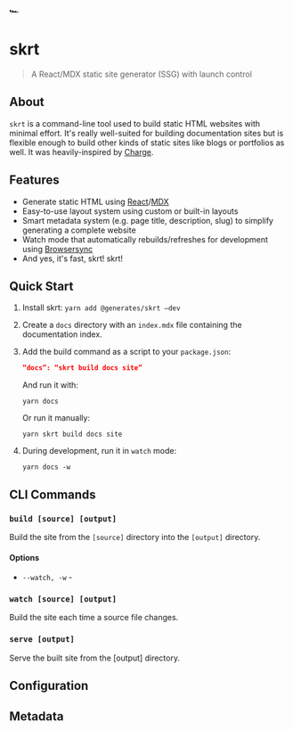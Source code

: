 <div className="text-6xl -mt-4 mb-8">🏎️</div>

# skrt
> A React/MDX static site generator (SSG) with launch control

## About

`skrt` is a command-line tool used to build static HTML websites with minimal
effort. It's really well-suited for building documentation sites but is
flexible enough to build other kinds of static sites like blogs or portfolios as
well. It was heavily-inspired by [Charge][chargeUrl].

## Features

* Generate static HTML using [React][reactUrl]/[MDX][mdxUrl]
* Easy-to-use layout system using custom or built-in layouts
* Smart metadata system (e.g. page title, description, slug) to simplify
  generating a complete website
* Watch mode that automatically rebuilds/refreshes for development using
  [Browsersync][bsUrl]
* And yes, it's fast, skrt! skrt!

[chargeUrl]: https://charge.js.org
[reactUrl]: https://reactjs.org
[mdxUrl]: https://mdxjs.com
[bsUrl]: https://browsersync.io

## Quick Start

1. Install skrt: `yarn add @generates/skrt —dev`
2. Create a `docs` directory with an `index.mdx` file containing the documentation index.
3. Add the build command as a script to your `package.json`:

    ```json
    “docs”: “skrt build docs site”
    ```

    And run it with:

    ```console
    yarn docs
    ```

    Or run it manually:

    ```console
    yarn skrt build docs site
    ```

4. During development, run it in `watch` mode:

    ```console
    yarn docs -w
    ```

## CLI Commands

### `build [source] [output]`

Build the site from the `[source]` directory into the `[output]` directory.

#### Options

- `--watch, -w` - 

### `watch [source] [output]`

Build the site each time a source file changes.

### `serve [output]`

Serve the built site from the [output] directory.

## Configuration

## Metadata
